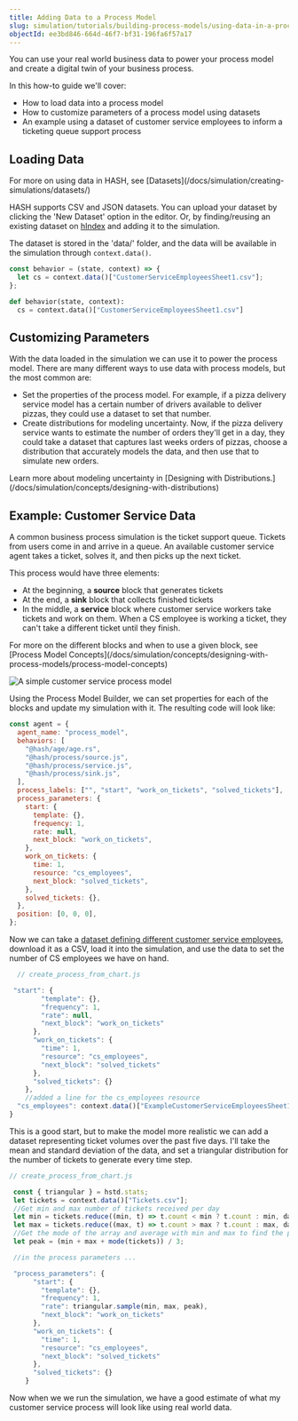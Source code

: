 ```yaml
---
title: Adding Data to a Process Model
slug: simulation/tutorials/building-process-models/using-data-in-a-process-model
objectId: ee3bd846-664d-46f7-bf31-196fa6f57a17
---
```


You can use your real world business data to power your process model and create a digital twin of your business process.

In this how-to guide we'll cover:

- How to load data into a process model
- How to customize parameters of a process model using datasets
- An example using a dataset of customer service employees to inform a ticketing queue support process

## Loading Data

<Hint style="info">
  For more on using data in HASH, see
  [Datasets](/docs/simulation/creating-simulations/datasets/)
</Hint>

HASH supports CSV and JSON datasets. You can upload your dataset by clicking the 'New Dataset' option in the editor. Or, by finding/reusing an existing dataset on [hIndex](/index) and adding it to the simulation.

The dataset is stored in the 'data/' folder, and the data will be available in the simulation through `context.data()`.

<Tabs>
<Tab title="JavaScript" >

```javascript
const behavior = (state, context) => {
  let cs = context.data()["CustomerServiceEmployeesSheet1.csv"];
};
```

</Tab>

<Tab title="Python" >

```python
def behavior(state, context):
  cs = context.data()["CustomerServiceEmployeesSheet1.csv"]
```

</Tab>
</Tabs>

## Customizing Parameters

With the data loaded in the simulation we can use it to power the process model. There are many different ways to use data with process models, but the most common are:

- Set the properties of the process model. For example, if a pizza delivery service model has a certain number of drivers available to deliver pizzas, they could use a dataset to set that number.
- Create distributions for modeling uncertainty. Now, if the pizza delivery service wants to estimate the number of orders they'll get in a day, they could take a dataset that captures last weeks orders of pizzas, choose a distribution that accurately models the data, and then use that to simulate new orders.

<Hint style="info">
  Learn more about modeling uncertainty in [Designing with
  Distributions.](/docs/simulation/concepts/designing-with-distributions)
</Hint>

## Example: Customer Service Data

A common business process simulation is the ticket support queue. Tickets from users come in and arrive in a queue. An available customer service agent takes a ticket, solves it, and then picks up the next ticket.

This process would have three elements:

- At the beginning, a **source** block that generates tickets
- At the end, a **sink** block that collects finished tickets
- In the middle, a **service** block where customer service workers take tickets and work on them. When a CS employee is working a ticket, they can't take a different ticket until they finish.

<Hint style="info">
  For more on the different blocks and when to use a given block, see [Process
  Model
  Concepts](/docs/simulation/concepts/designing-with-process-models/process-model-concepts)
</Hint>

![A simple customer service process model](https://cdn-us1.hash.ai/site/docs/image%20%2848%29.png)

Using the Process Model Builder, we can set properties for each of the blocks and update my simulation with it. The resulting code will look like:

```javascript
const agent = {
  agent_name: "process_model",
  behaviors: [
    "@hash/age/age.rs",
    "@hash/process/source.js",
    "@hash/process/service.js",
    "@hash/process/sink.js",
  ],
  process_labels: ["", "start", "work_on_tickets", "solved_tickets"],
  process_parameters: {
    start: {
      template: {},
      frequency: 1,
      rate: null,
      next_block: "work_on_tickets",
    },
    work_on_tickets: {
      time: 1,
      resource: "cs_employees",
      next_block: "solved_tickets",
    },
    solved_tickets: {},
  },
  position: [0, 0, 0],
};
```

Now we can take a [dataset defining different customer service employees](https://docs.google.com/spreadsheets/d/1dFSnjdBqbovplPwWo7DI77AX8rXWOmVQi1dW8c0l1-k/edit?usp=sharing), download it as a CSV, load it into the simulation, and use the data to set the number of CS employees we have on hand.

```javascript
  // create_process_from_chart.js

 "start": {
        "template": {},
        "frequency": 1,
        "rate": null,
        "next_block": "work_on_tickets"
      },
      "work_on_tickets": {
        "time": 1,
        "resource": "cs_employees",
        "next_block": "solved_tickets"
      },
      "solved_tickets": {}
    },
    //added a line for the cs_employees resource
  "cs_employees": context.data()["ExampleCustomerServiceEmployeesSheet1.csv"].length
}
```

This is a good start, but to make the model more realistic we can add a dataset representing ticket volumes over the past five days. I'll take the mean and standard deviation of the data, and set a triangular distribution for the number of tickets to generate every time step.

```javascript
// create_process_from_chart.js

 const { triangular } = hstd.stats;
 let tickets = context.data()["Tickets.csv"];
 //Get min and max number of tickets received per day
 let min = tickets.reduce((min, t) => t.count < min ? t.count : min, data[0].count);
 let max = tickets.reduce((max, t) => t.count > max ? t.count : max, data[0].count);
 //Get the mode of the array and average with min and max to find the peak
 let peak = (min + max + mode(tickets)) / 3;

 //in the process parameters ...

 "process_parameters": {
      "start": {
        "template": {},
        "frequency": 1,
        "rate": triangular.sample(min, max, peak),
        "next_block": "work_on_tickets"
      },
      "work_on_tickets": {
        "time": 1,
        "resource": "cs_employees",
        "next_block": "solved_tickets"
      },
      "solved_tickets": {}
    }

```

Now when we we run the simulation, we have a good estimate of what my customer service process will look like using real world data.
